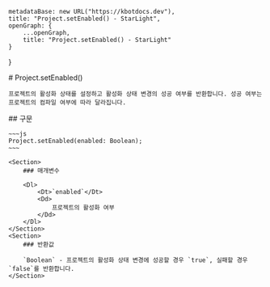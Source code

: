 
    metadataBase: new URL("https://kbotdocs.dev"),
    title: "Project.setEnabled() - StarLight",
    openGraph: {
        ...openGraph,
        title: "Project.setEnabled() - StarLight"
    }
}

<Section>
    # Project.setEnabled()

    프로젝트의 활성화 상태를 설정하고 활성화 상태 변경의 성공 여부를 반환합니다. 성공 여부는 프로젝트의 컴파일 여부에 따라 달라집니다.
</Section>
<Section>
    ## 구문

    ~~~js
    Project.setEnabled(enabled: Boolean);
    ~~~

    <Section>
        ### 매개변수

        <Dl>
            <Dt>`enabled`</Dt>
            <Dd>
                프로젝트의 활성화 여부
            </Dd>
        </Dl>
    </Section>
    <Section>
        ### 반환값

        `Boolean` - 프로젝트의 활성화 상태 변경에 성공할 경우 `true`, 실패할 경우 `false`를 반환합니다.
    </Section>
</Section>
